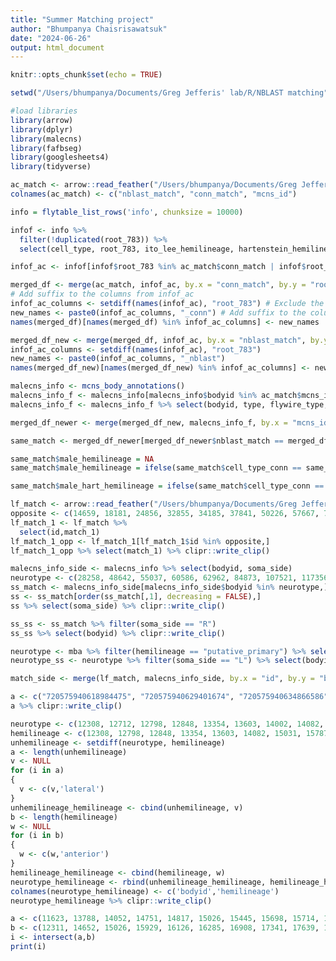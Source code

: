 ```yaml
---
title: "Summer Matching project"
author: "Bhumpanya Chaisrisawatsuk"
date: "2024-06-26"
output: html_document
---
```


```r
knitr::opts_chunk$set(echo = TRUE)
```

```r
setwd("/Users/bhumpanya/Documents/Greg Jefferis' lab/R/NBLAST matching")
```

```r
#load libraries
library(arrow)
library(dplyr)
library(malecns)
library(fafbseg)
library(googlesheets4)
library(tidyverse)
```

```r
ac_match <- arrow::read_feather("/Users/bhumpanya/Documents/Greg Jefferis' lab/R/NBLAST matching/whole_central_20240621_faq_nbl_export_matches.20240626T0830.lz4.feather")
colnames(ac_match) <- c("nblast_match", "conn_match", "mcns_id")
```

```r
info = flytable_list_rows('info', chunksize = 10000)
```

```r
infof <- info %>% 
  filter(!duplicated(root_783)) %>% 
  select(cell_type, root_783, ito_lee_hemilineage, hartenstein_hemilineage, side, malecns_type, hemibrain_type)

infof_ac <- infof[infof$root_783 %in% ac_match$conn_match | infof$root_783 %in% ac_match$nblast_match,]
```

```r
merged_df <- merge(ac_match, infof_ac, by.x = "conn_match", by.y = "root_783", all.x = TRUE)
# Add suffix to the columns from infof_ac
infof_ac_columns <- setdiff(names(infof_ac), "root_783") # Exclude the join column
new_names <- paste0(infof_ac_columns, "_conn") # Add suffix to the columns
names(merged_df)[names(merged_df) %in% infof_ac_columns] <- new_names 

merged_df_new <- merge(merged_df, infof_ac, by.x = "nblast_match", by.y = "root_783", all.x = TRUE)
infof_ac_columns <- setdiff(names(infof_ac), "root_783") 
new_names <- paste0(infof_ac_columns, "_nblast") 
names(merged_df_new)[names(merged_df_new) %in% infof_ac_columns] <- new_names 
```

```r
malecns_info <- mcns_body_annotations()
malecns_info_f <- malecns_info[malecns_info$bodyid %in% ac_match$mcns_id,]
malecns_info_f <- malecns_info_f %>% select(bodyid, type, flywire_type, hemibrain_type, soma_side) 

merged_df_newer <- merge(merged_df_new, malecns_info_f, by.x = "mcns_id", by.y = "bodyid", all.x = TRUE)
```

```r
same_match <- merged_df_newer[merged_df_newer$nblast_match == merged_df_newer$conn_match,]

same_match$male_hemilineage = NA
same_match$male_hemilineage = ifelse(same_match$cell_type_conn == same_match$type, same_match$ito_lee_hemilineage_conn, NA)

same_match$male_hart_hemilineage = ifelse(same_match$cell_type_conn == same_match$type, same_match$hartenstein_hemilineage_conn, NA)
```

```r
lf_match <- arrow::read_feather("/Users/bhumpanya/Documents/Greg Jefferis' lab/R/NBLAST matching/matches_mcns_left_right.feather")
opposite <- c(14659, 18181, 24856, 32855, 34185, 37841, 50226, 57667, 73439, 78293, 78807, 86259, 102607, 109149, 113918, 140957, 148690, 513791, 520021)
lf_match_1 <- lf_match %>% 
  select(id,match_1)
lf_match_1_opp <- lf_match_1[lf_match_1$id %in% opposite,]
lf_match_1_opp %>% select(match_1) %>% clipr::write_clip()
```

```r
malecns_info_side <- malecns_info %>% select(bodyid, soma_side)
neurotype <- c(28258, 48642, 55037, 60586, 62962, 84873, 107521, 117356, 121959, 515130, 515234, 521646, 524946, 536354)
ss_match <- malecns_info_side[malecns_info_side$bodyid %in% neurotype,]
ss <- ss_match[order(ss_match[,1], decreasing = FALSE),]
ss %>% select(soma_side) %>% clipr::write_clip()
```

```r
ss_ss <- ss_match %>% filter(soma_side == "R")
ss_ss %>% select(bodyid) %>% clipr::write_clip()
```

```r
neurotype <- mba %>% filter(hemilineage == "putative_primary") %>% select(bodyid, soma_side)
neurotype_ss <- neurotype %>% filter(soma_side == "L") %>% select(bodyid) %>% clipr::write_clip()
```

```r
match_side <- merge(lf_match, malecns_info_side, by.x = "id", by.y = "bodyid", all.y = T)
```

```r
a <- c("720575940618984475", "720575940629401674", "720575940634866586", "720575940646310947", "720575940646518382")
a %>% clipr::write_clip()
```

```r
neurotype <- c(12308, 12712, 12798, 12848, 13354, 13603, 14002, 14082, 14828, 15031, 15642, 15787, 15792, 16313, 16319, 16590, 16748, 17148, 17338, 17451, 17486, 17678, 17708, 17810, 17813, 18341, 18369, 18471, 18969, 19129, 19152, 19552, 20038, 20042, 20193, 20207, 20229, 20369, 20410, 20479, 21000, 21203, 21217, 21642, 21964, 22071, 22199, 22331, 22333, 22403, 22410, 22777, 22912, 23049, 23243, 23356, 23445, 23681, 23742, 23901, 23920, 23921, 23922, 23927, 24036, 24068, 24608, 24782, 24787, 24991, 25026, 25135, 25235, 25707, 25774, 26057, 26122, 26183, 26403, 26654, 26799, 26938, 27038, 27456, 27493, 27562, 27708, 27910, 28568, 28597, 28703, 29120, 29524, 30065, 30070, 30736, 30778, 31107, 31152, 31787, 31811, 32399, 32602, 32644, 32869, 33160, 33402, 33423, 33518, 34071, 34396, 35056, 35201, 35516, 36958, 36975, 37133, 37434, 37593, 37864, 38190, 38662, 38694, 38879, 39044, 40193, 40575, 40684, 40926, 41697, 42381, 43261, 43644, 44059, 44273, 44886, 45362, 45682, 45829, 46321, 46792, 47175, 47553, 47682, 48493, 48610, 49012, 49947, 50017, 50611, 50662, 50688, 51584, 51900, 51983, 52308, 52371, 52806, 53272, 53466, 53540, 54174, 54204, 54925, 55287, 55793, 55852, 56140, 56395, 57074, 57346, 58630, 58737, 60509, 60685, 60837, 62400, 63008, 63309, 63545, 63671, 64584, 65069, 65078, 66523, 67695, 68356, 69529, 70480, 70617, 72481, 72870, 72927, 74049, 74335, 74987, 76141, 76475, 77114, 77709, 79264, 79715, 81703, 85485, 85839, 86452, 86737, 89857, 90956, 94811, 173417, 200843, 228169, 518506, 525524, 536934, 537803, 575643, 575755, 584042, 588399, 915560, 919294, 919295)
hemilineage <- c(12308, 12798, 12848, 13354, 13603, 14082, 15031, 15787, 15792, 16313, 16319, 17338, 17451, 17486, 17678, 17708, 17810, 17813, 18341, 18369, 18471, 18969, 19129, 19152, 19552, 20042, 20193, 20207, 20229, 20479, 21000, 21203, 21217, 21642, 21964, 22071, 22199, 22331, 22333, 22410, 22777, 22912, 23049, 23243, 23445, 23681, 23742, 23901, 23920, 23922, 23927, 24782, 24787, 25026, 25235, 25774, 26122, 26183, 26403, 26654, 26799, 26938, 27456, 27493, 27562, 27708, 27910, 28568, 28597, 28703, 29120, 29524, 30065, 30070, 30778, 31152, 31787, 32602, 32644, 32869, 33423, 34071, 34396, 35201, 36958, 36975, 37133, 37434, 37864, 38662, 40926, 45362, 47682, 48610, 50611, 51983, 52308, 52371, 52806, 55287, 70480, 72870, 72927, 74987, 76141, 76475, 94811, 228169, 525524, 536934, 588399)
unhemilineage <- setdiff(neurotype, hemilineage)
a <- length(unhemilineage)
v <- NULL
for (i in a)
{
  v <- c(v,'lateral')
}
unhemilineage_hemilineage <- cbind(unhemilineage, v)
b <- length(hemilineage)
w <- NULL
for (i in b)
{
  w <- c(w,'anterior')
}
hemilineage_hemilineage <- cbind(hemilineage, w)
neurotype_hemilineage <- rbind(unhemilineage_hemilineage, hemilineage_hemilineage)
colnames(neurotype_hemilineage) <- c('bodyid','hemilineage')
neurotype_hemilineage %>% clipr::write_clip()
```


```r
a <- c(11623, 13788, 14052, 14751, 14817, 15026, 15445, 15698, 15714, 15765, 15885, 16125, 16254, 16641, 17275, 17903, 17953, 18146, 20096, 20447, 20582, 20922, 21162, 22315, 23143, 23509, 23536, 25023, 25755, 26179, 26199, 26320, 27776, 28227, 28709, 28922, 29534, 29622, 29987, 30900, 31058, 32894, 33122, 34350, 34357, 35228, 35728, 36047, 36409, 36878, 37920, 38222, 39786, 41631, 42774, 44197, 45806, 46223, 46668, 49548, 52366, 53403, 54247, 54333, 54381, 54537, 56452, 57786, 58531, 59525, 61578, 62916, 63680, 64429, 65207, 66127, 67228, 70540, 71581, 71967, 72181, 74503, 75501, 75874, 78944, 81760, 82623, 82845, 83402, 83696, 84143, 84547, 86368, 87420, 87455, 87708, 89201, 90422, 92053, 93468, 95645, 95863, 96458, 98157, 98336, 99646, 99855, 101349, 101584, 103476, 104089, 104141, 104499, 104531, 104734, 104954, 105556, 106388, 107544, 108026, 109830, 109887, 109931, 110388, 110821, 111796, 112897, 114443, 114507, 115340, 116584, 118996, 119700, 120181, 120564, 121755, 122434, 122986, 123464, 124421, 124940, 126332, 126923, 127917, 128709, 129234, 129948, 131000, 131221, 131775, 132110, 132353, 132840, 133821, 134610, 134832, 134842, 136095, 136729, 137543, 138380, 138655, 138925, 139777, 140612, 141224, 141515, 141537, 141703, 141870, 144787, 145062, 145613, 146121, 146574, 146588, 146693, 147920, 148381, 148711, 148787, 148891, 149284, 150106, 151629, 152095, 152450, 152644, 152746, 153054, 154080, 154478, 155663, 156004, 156429, 156491, 156568, 156962, 158296, 158635, 158782, 158930, 159363, 159532, 159589, 160349, 160420, 161592, 161856, 163096, 163238, 164401, 165116, 165612, 165864, 167420, 168711, 169003, 169799, 172928, 173705, 174318, 175681, 175831, 177757, 180341, 180654, 184913, 187891, 187933, 188890, 193932, 195691, 196579, 200117, 201088, 201295, 201983, 205453, 213941, 222298, 239218, 240951, 256206, 513099, 513158, 513794, 514600, 516360, 516429, 516653, 517110, 517684, 518549, 518657, 519927, 520905, 521261, 523044, 523568, 524372, 524646, 525279, 526857, 529235, 529959, 530148, 530156, 543906, 550121, 555277, 555278, 557095, 559506, 560842, 565505, 569702, 570035, 580144, 581324)
b <- c(12311, 14652, 15026, 15929, 16126, 16285, 16908, 17341, 17639, 17953, 18112, 18666, 19266, 19373, 19460, 21053, 21700, 22291, 22434, 22700, 22844, 22929, 23473, 23596, 23831, 24291, 25318, 26065, 26199, 27430, 27730, 28227, 28286, 29152, 29582, 29622, 29921, 30927, 32743, 32976, 33919, 34350, 34909, 34962, 35400, 35597, 36047, 36785, 37039, 37920, 38182, 39091, 39336, 39465, 40458, 41331, 41544, 41554, 43909, 44139, 44675, 45806, 46008, 46223, 46369, 46636, 46943, 47546, 47850, 47995, 48421, 48448, 49226, 49620, 50733, 51168, 52063, 52397, 52571, 53017, 53467, 53991, 55161, 55953, 56350, 56567, 57278, 58552, 59485, 59525, 59550, 60711, 61025, 61392, 61871, 62020, 63068, 63122, 63639, 64163, 65047, 65705, 65822, 66165, 66695, 66977, 67116, 67241, 67703, 68268, 68672, 69684, 70139, 70573, 71433, 71769, 72963, 73112, 73808, 75125, 75614, 75864, 76200, 78294, 78577, 79273, 79427, 79948, 81047, 81265, 81303, 82111, 82261, 82623, 83070, 83247, 83319, 83388, 83467, 83676, 84083, 84143, 84191, 84217, 84305, 84661, 84836, 84895, 86425, 87121, 87524, 87712, 87720, 89155, 89937, 91507, 91930, 92564, 92576, 92734, 92836, 92841, 93555, 94528, 94739, 94984, 96745, 97375, 98899, 100456, 100788, 101138, 102878, 103686, 104155, 104203, 104954, 105436, 105479, 105556, 106168, 106414, 106493, 106593, 108026, 108216, 108585, 108860, 109306, 109830, 109931, 110821, 110924, 111206, 113184, 113588, 115153, 115340, 115824, 116200, 117269, 118234, 119244, 119860, 121507, 121970, 122434, 122823, 123635, 124000, 126412, 126806, 129597, 129625, 130175, 130382, 130735, 130784, 133153, 133222, 134266, 136667, 136890, 138727, 138739, 139067, 140766, 143540, 145109, 145366, 146260, 148097, 148115, 148244, 148694, 148789, 148852, 149536, 149714, 150434, 151411, 151423, 152294, 152435, 152450, 153303, 153474, 153589, 154070, 154636, 155526, 156074, 156988, 157644, 157821, 158606, 160484, 162211, 162457, 163533, 164589, 164652, 166246, 168875, 170454, 170639, 172625, 173250, 173705, 173845, 174318, 174657, 177926, 180341, 184913, 189323, 191694, 192829, 195276, 201088, 201131, 201160, 202114, 202360, 205526, 217561, 226132, 226303, 230132, 256361, 261819, 325193, 513177, 513376, 513662, 513804, 514601, 514689, 515194, 515739, 516079, 516360, 516429, 518451, 518644, 520903, 521975, 524646, 525393, 525448, 525604, 526857, 526973, 527427, 529126, 530340, 530506, 530855, 531914, 532124, 533123, 536058, 536441, 536443, 538118, 549582, 549816, 552128, 568738, 578189, 578449, 581235, 581422, 922814, 382559434)
i <- intersect(a,b)
print(i)
```

